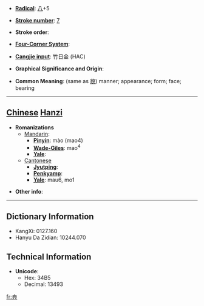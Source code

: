 * '''[[Wiktionary:Chinese radical index| Radical]]''': [[Wiktionary:Chinese radical index 八|八]]+5

* '''[[Wiktionary:Chinese total strokes index|Stroke number]]''': [[Wiktionary:Chinese total strokes index 7|7]]

* '''Stroke order''': 

* '''[[Wiktionary:Chinese four corner index|Four-Corner System]]''': 

* '''[[Wiktionary:Chinese Cangjie index|Cangjie input]]''': 竹日金 (HAC)

* '''Graphical Significance and Origin''': 

* '''Common Meaning''': (same as [[貌]]) manner; appearance; form; face; bearing

----

== [[Chinese]] [[Hanzi]] ==

* '''Romanizations'''
** [[Mandarin]]:
*** '''[[Pinyin]]''': mào (mao4)
*** '''[[Wade-Giles]]''': mao<sup>4</sup>
*** '''[[Yale]]''': 
**[[Cantonese]]
***'''[[Jyutping]]''':
***'''[[Penkyamp]]''': 
***'''[[Yale]]''': mau6, mo1

* '''Other info''': 

----

== Dictionary Information ==

* KangXi: 0127.160
* Hanyu Da Zidian: 10244.070

== Technical Information ==

* '''Unicode''':
** Hex: 34B5
** Decimal: 13493

[[fr:㒵]]